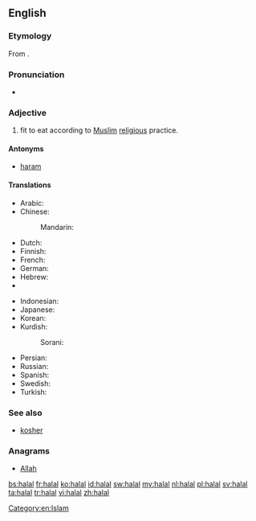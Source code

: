 {{also|halál}}
==English==
{{wikipedia}}

===Etymology===
From {{etyl|ar}} {{term|حلال|tr=ẖalāl|sc=Arab|lang=ar}}.

===Pronunciation===
* {{rhymes|ɑːl}}

===Adjective===
{{en-adj|-}}

# {{context|of food}} fit to eat according to [[Muslim]] [[religious]] practice.

====Antonyms====
* [[haram]]

====Translations====
{{trans-top|fit to eat according to Muslim religious practice}}
* Arabic: {{t+|ar|حلال|tr=Halaal}}
* Chinese:
*: Mandarin: {{t|cmn|清真|tr=qīngzhēn|sc=Hani}}
* Dutch: {{t-|nl|halal}}
* Finnish: {{t-|fi|halal}}
* French: {{t|fr|halal}}
* German: {{t|de|halal}}
* Hebrew: {{t|he|חלאל|sc=Hebr}}
* {{trreq|Hungarian}}
{{trans-mid}}
* Indonesian: {{t|id|halal}}
* Japanese: {{t|ja|ハラール|tr=harāru|sc=Jpan}}
* Korean: {{t|ko|할랄|tr=hallal|sc=Kore}}
* Kurdish:
*: Sorani: {{ku-Arab|[[حه‌ڵاڵ]]}}
* Persian: {{t+|fa|حلال|tr=halâl|xs=Persian}}
* Russian: {{t|ru|халяльный|tr=xaljál'nyj|sc=Cyrl}}
* Spanish: {{t-|es|halal}}
* Swedish: {{t|sv|halal}}
* Turkish: {{t+|tr|helal}}
{{trans-bottom}}

===See also===
* [[kosher]]

===Anagrams===
* [[Allah#English|Allah]]

[[Category:en:Islam]]

[[bs:halal]]
[[fr:halal]]
[[ko:halal]]
[[id:halal]]
[[sw:halal]]
[[my:halal]]
[[nl:halal]]
[[pl:halal]]
[[sv:halal]]
[[ta:halal]]
[[tr:halal]]
[[vi:halal]]
[[zh:halal]]